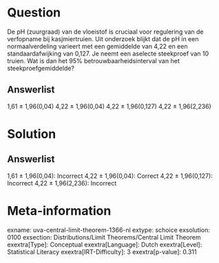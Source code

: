 Question
========

De pH (zuurgraad) van de vloeistof is cruciaal voor regulering van de
verfopname bij kasjmiertruien. Uit onderzoek blijkt dat de pH in een
normaalverdeling varieert met een gemiddelde van 4,22 en een
standaardafwijking van 0,127. Je neemt een aselecte steekproef van 10
truien. Wat is dan het 95% betrouwbaarheidsinterval van het
steekproefgemiddelde?

Answerlist
----------

1,61 ± 1,96(0,04)
4,22 ± 1,96(0,04)
4,22 ± 1,96(0,127)
4,22 ± 1,96(2,236)

Solution
========

Answerlist
----------

1,61 ± 1,96(0,04): Incorrect
4,22 ± 1,96(0,04): Correct
4,22 ± 1,96(0,127): Incorrect
4,22 ± 1,96(2,236): Incorrect

Meta-information
================
exname: uva-central-limit-theorem-1366-nl
extype: schoice
exsolution: 0100
exsection: Distributions/Limit Theorems/Central Limit Theorem
exextra[Type]: Conceptual
exextra[Language]: Dutch
exextra[Level]: Statistical Literacy
exextra[IRT-Difficulty]: 3
exextra[p-value]: 0.311
